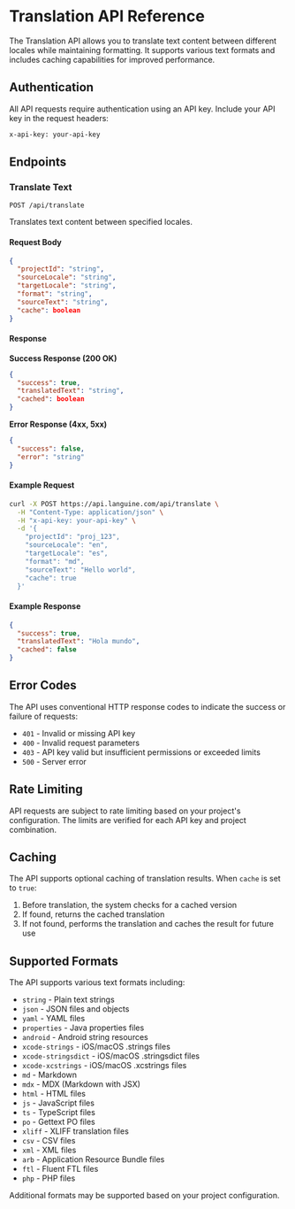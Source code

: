 # Translation API Reference

The Translation API allows you to translate text content between different locales while maintaining formatting. It supports various text formats and includes caching capabilities for improved performance.

## Authentication

All API requests require authentication using an API key. Include your API key in the request headers:

```bash
x-api-key: your-api-key
```

## Endpoints

### Translate Text

`POST /api/translate`

Translates text content between specified locales.

#### Request Body

```json
{
  "projectId": "string",
  "sourceLocale": "string",
  "targetLocale": "string",
  "format": "string",
  "sourceText": "string",
  "cache": boolean
}
```

#### Response

**Success Response (200 OK)**

```json
{
  "success": true,
  "translatedText": "string",
  "cached": boolean
}
```

**Error Response (4xx, 5xx)**

```json
{
  "success": false,
  "error": "string"
}
```

#### Example Request

```bash
curl -X POST https://api.languine.com/api/translate \
  -H "Content-Type: application/json" \
  -H "x-api-key: your-api-key" \
  -d '{
    "projectId": "proj_123",
    "sourceLocale": "en",
    "targetLocale": "es",
    "format": "md",
    "sourceText": "Hello world",
    "cache": true
  }'
```

#### Example Response

```json
{
  "success": true,
  "translatedText": "Hola mundo",
  "cached": false
}
```

## Error Codes

The API uses conventional HTTP response codes to indicate the success or failure of requests:

- `401` - Invalid or missing API key
- `400` - Invalid request parameters
- `403` - API key valid but insufficient permissions or exceeded limits
- `500` - Server error

## Rate Limiting

API requests are subject to rate limiting based on your project's configuration. The limits are verified for each API key and project combination.

## Caching

The API supports optional caching of translation results. When `cache` is set to `true`:
1. Before translation, the system checks for a cached version
2. If found, returns the cached translation
3. If not found, performs the translation and caches the result for future use

## Supported Formats

The API supports various text formats including:
- `string` - Plain text strings
- `json` - JSON files and objects
- `yaml` - YAML files
- `properties` - Java properties files
- `android` - Android string resources
- `xcode-strings` - iOS/macOS .strings files
- `xcode-stringsdict` - iOS/macOS .stringsdict files
- `xcode-xcstrings` - iOS/macOS .xcstrings files
- `md` - Markdown
- `mdx` - MDX (Markdown with JSX)
- `html` - HTML files
- `js` - JavaScript files
- `ts` - TypeScript files
- `po` - Gettext PO files
- `xliff` - XLIFF translation files
- `csv` - CSV files
- `xml` - XML files
- `arb` - Application Resource Bundle files
- `ftl` - Fluent FTL files
- `php` - PHP files

Additional formats may be supported based on your project configuration.
